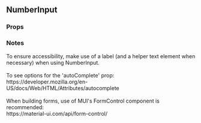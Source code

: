 

<div>
  <h2>NumberInput</h2>
  <h3 style={{ position: 'relative', top: '20px' }}>Props</h3>
  <div style={{ marginBottom: '-11px' }}>
    <Props of={NumberInput} />
  </div>
  <h3 style={{ marginBottom: '17px' }}>Notes</h3>
  <div style={{ fontFamily: 'monospace' }}>
    To ensure accessibility, make use of a label (and a helper text element when necessary) when
    using NumberInput.
    <br />
    <br />
    To see options for the 'autoComplete' prop:
    <br />
    <span style={docsLinkStyles}>https://developer.mozilla.org/en-US/docs/Web/HTML/Attributes/autocomplete</span>
    <br />
    <br />
    When building forms, use of MUI's FormControl component is recommended:
    <br />
    <span style={docsLinkStyles}>https://material-ui.com/api/form-control/</span>
  </div>
</div>
